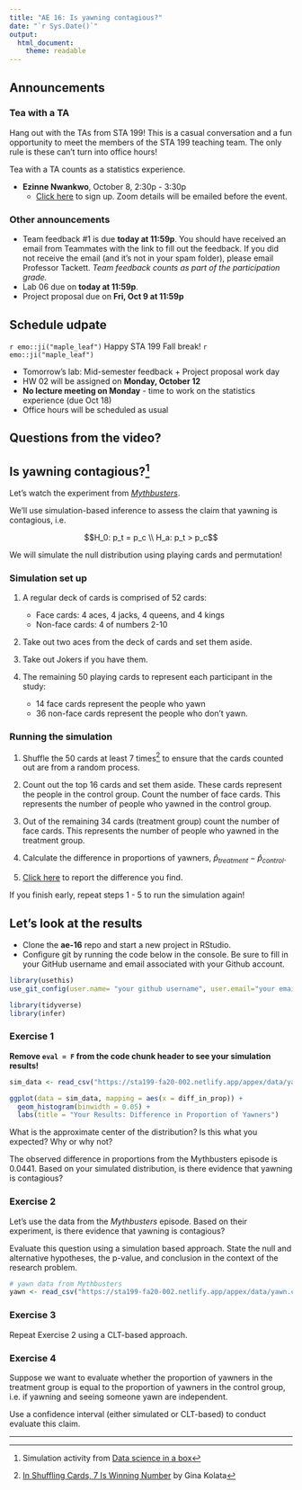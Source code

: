 ```yaml
---
title: "AE 16: Is yawning contagious?"
date: "`r Sys.Date()`"
output: 
  html_document:
    theme: readable
---
```


## Announcements 

### Tea with a TA 

Hang out with the TAs from STA 199! This is a casual conversation and a fun opportunity to meet the members of the STA 199 teaching team. The only rule is these can't turn into office hours! 

Tea with a TA counts as a statistics experience.

- **Ezinne Nwankwo**, October 8, 2:30p - 3:30p
  - [Click here](https://forms.gle/EPdQBFigj93JYTET7) to sign up. Zoom details will be emailed before the event.

### Other announcements

- Team feedback #1 is due **today at 11:59p**. You should have received an email from Teammates with the link to fill out the feedback. If you did not receive the email (and it's not in your spam folder), please email Professor Tackett. *Team feedback counts as part of the participation grade.*
- Lab 06 due on **today at 11:59p**.
- Project proposal due on **Fri, Oct 9 at 11:59p**

## Schedule udpate 

`r emo::ji("maple_leaf")` Happy STA 199 Fall break! `r emo::ji("maple_leaf")`

- Tomorrow's lab: Mid-semester feedback + Project proposal work day
- HW 02 will be assigned on **Monday, October 12**
- **No lecture meeting on Monday** - time to work on the statistics experience (due Oct 18)
- Office hours will be scheduled as usual

## Questions from the video? 

## Is yawning contagious?[^ds]

Let's watch the experiment from [*Mythbusters*](https://www.discovery.com/tv-shows/mythbusters/videos/is-yawning-contagious-2). 

We'll use simulation-based inference to assess the claim that yawning is contagious, i.e. 

$$H_0: p_t = p_c \\
H_a: p_t > p_c$$

We will simulate the null distribution using playing cards and permutation! 

### Simulation set up

1. A regular deck of cards is comprised of 52 cards: 
    - Face cards: 4 aces, 4 jacks, 4 queens, and 4 kings
    - Non-face cards: 4 of numbers 2-10

2. Take out two aces from the deck of cards and set them aside.

3. Take out Jokers if you have them.

4. The remaining 50 playing cards to represent each participant in the study:
    - 14 face cards represent the people who yawn
    - 36 non-face cards represent the people who don't yawn.

### Running the simulation 

1. Shuffle the 50 cards at least 7 times[^1] to ensure that the cards counted out are from a random process.

2. Count out the top 16 cards and set them aside. These cards represent the people in the control group. Count the number of face cards. This represents the number of people who yawned in the control group. 

3. Out of the remaining 34 cards (treatment group) count the number of face cards. This represents the number of people who yawned in the treatment group. 

4. Calculate the difference in proportions of yawners, $\hat{p}_{treatment} - \hat{p}_{control}$. 

5. [Click here](https://forms.gle/RPvcghskHcY4wsjNA) to report the difference you find.

If you finish early, repeat steps 1 - 5 to run the simulation again! 

## Let's look at the results 

- Clone the **ae-16** repo and start a new project in RStudio. 
- Configure git by running the code below in the console. Be sure to fill in your GitHub username and email associated with your Github account. 

```r
library(usethis)
use_git_config(user.name= "your github username", user.email="your email")
```

```r
library(tidyverse)
library(infer)
```


### Exercise 1

**Remove `eval = F` from the code chunk header to see your simulation results!**

```r
sim_data <- read_csv("https://sta199-fa20-002.netlify.app/appex/data/yawn-sim.csv")
```

```r
ggplot(data = sim_data, mapping = aes(x = diff_in_prop)) +
  geom_histogram(binwidth = 0.05) + 
  labs(title = "Your Results: Difference in Proportion of Yawners")
```

What is the approximate center of the distribution? Is this what you expected? Why or why not?

The observed difference in proportions from the Mythbusters episode is 0.0441. Based on your simulated distribution, is there evidence that yawning is contagious? 

### Exercise 2 

Let's use the data from the *Mythbusters* episode. Based on their experiment, is there evidence that yawning is contagious? 

Evaluate this question using a simulation based approach. State the null and alternative hypotheses, the p-value, and conclusion in the context of the research problem.  

```r
# yawn data from Mythbusters
yawn <- read_csv("https://sta199-fa20-002.netlify.app/appex/data/yawn.csv")
```

### Exercise 3

Repeat Exercise 2 using a CLT-based approach.

### Exercise 4

Suppose we want to evaluate whether the proportion of yawners in the treatment group is equal to the proportion of yawners in the control group, i.e. if yawning and seeing someone yawn are independent.  

Use a confidence interval (either simulated or CLT-based) to conduct evaluate this claim. 

<hr>

[^1]: [ In Shuffling Cards, 7 Is Winning Number](http://www.dartmouth.edu/~chance/course/topics/winning_number.html) by Gina Kolata
[^ds]: Simulation activity from [Data science in a box](https://datasciencebox.org/)

